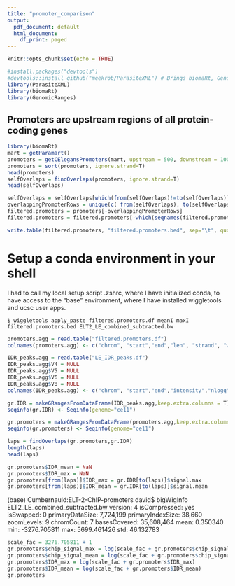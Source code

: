 ```yaml
---
title: "promoter_comparison"
output:
  pdf_document: default
  html_document:
    df_print: paged
---
```


```r
knitr::opts_chunk$set(echo = TRUE)

#install.packages("devtools")
#devtools::install_github("meekrob/ParasiteXML") # Brings biomaRt, GenomicRanges
library(ParasiteXML)
library(biomaRt)
library(GenomicRanges)
```

## Promoters are upstream regions of all protein-coding genes

```r
library(biomaRt)
mart = getParamart()
promoters = getCElegansPromoters(mart, upstream = 500, downstream = 100) 
promoters = sort(promoters, ignore.strand=T)
head(promoters)
selfOverlaps = findOverlaps(promoters, ignore.strand=T)
head(selfOverlaps)

selfOverlaps = selfOverlaps[which(from(selfOverlaps)!=to(selfOverlaps))]
overlappingPromoterRows = unique(c( from(selfOverlaps), to(selfOverlaps)))
filtered.promoters = promoters[-overlappingPromoterRows]
filtered.promoters = filtered.promoters[-which(seqnames(filtered.promoters) == 'chrM')]

write.table(filtered.promoters, "filtered.promoters.bed", sep="\t", quote=F, row.names=F, col.names=F)
```

# Setup a conda environment in your shell
I had to call my local setup script .zshrc, where I have initialized conda,
to have access to the "base" environment, where I have installed wiggletools and ucsc user apps.

`$ wiggletools apply_paste filtered.promoters.df meanI maxI filtered.promoters.bed ELT2_LE_combined_subtracted.bw`

```r
promoters.agg = read.table("filtered.promoters.df")
colnames(promoters.agg) <- c("chrom", "start","end","len", "strand", "wbps_gene_id", "gene_name", "chip_signal_mean", "chip_signal_max")

IDR_peaks.agg = read.table("LE_IDR_peaks.df")
IDR_peaks.agg$V4 = NULL
IDR_peaks.agg$V5 = NULL
IDR_peaks.agg$V6 = NULL
IDR_peaks.agg$V8 = NULL
colnames(IDR_peaks.agg) <- c("chrom", "start","end","intensity","nlogq","offset","signal.mean","signal.max")

gr.IDR = makeGRangesFromDataFrame(IDR_peaks.agg,keep.extra.columns = T)
seqinfo(gr.IDR) <- Seqinfo(genome="ce11")

gr.promoters = makeGRangesFromDataFrame(promoters.agg,keep.extra.columns = T)
seqinfo(gr.promoters) <- Seqinfo(genome="ce11")
```

```r
laps = findOverlaps(gr.promoters,gr.IDR)
length(laps)
head(laps)

gr.promoters$IDR_mean = NaN
gr.promoters$IDR_max = NaN
gr.promoters[from(laps)]$IDR_max = gr.IDR[to(laps)]$signal.max
gr.promoters[from(laps)]$IDR_mean = gr.IDR[to(laps)]$signal.mean
```

(base) Cumbernauld:ELT-2-ChIP-promoters david$ bigWigInfo ELT2_LE_combined_subtracted.bw 
version: 4
isCompressed: yes
isSwapped: 0
primaryDataSize: 7,724,199
primaryIndexSize: 38,660
zoomLevels: 9
chromCount: 7
basesCovered: 35,608,464
mean: 0.350340
min: -3276.705811
max: 5699.461426
std: 46.132783

```r
scale_fac = 3276.705811 + 1
gr.promoters$chip_signal_max = log(scale_fac + gr.promoters$chip_signal_max)
gr.promoters$chip_signal_mean = log(scale_fac + gr.promoters$chip_signal_mean)
gr.promoters$IDR_max = log(scale_fac + gr.promoters$IDR_max)
gr.promoters$IDR_mean = log(scale_fac + gr.promoters$IDR_mean)
gr.promoters
```
